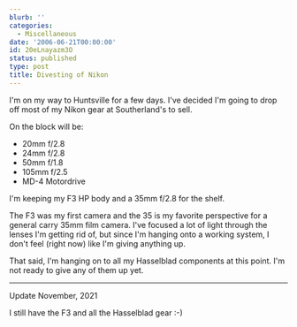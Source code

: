 ```yaml
---
blurb: ''
categories:
  - Miscellaneous
date: '2006-06-21T00:00:00'
id: 20eLnayazm3O
status: published
type: post
title: Divesting of Nikon
---
```


I'm on my way to Huntsville for a few days. I've decided I'm going to drop off most of my Nikon gear at Southerland's to sell.

On the block will be:

-   20mm f/2.8
-   24mm f/2.8
-   50mm f/1.8
-   105mm f/2.5
-   MD-4 Motordrive

I'm keeping my F3 HP body and a 35mm f/2.8 for the shelf. 

The F3 was my first camera and the 35 is my favorite perspective for a general carry 35mm film camera. I've focused a lot of light through the lenses I'm getting rid of, but since I'm hanging onto a working system, I don't feel (right now) like I'm giving anything up. 

That said, I'm hanging on to all my Hasselblad components at this point. I'm not ready to give any of them up yet.

---

Update November, 2021

I still have the F3 and all the Hasselblad gear :-)

